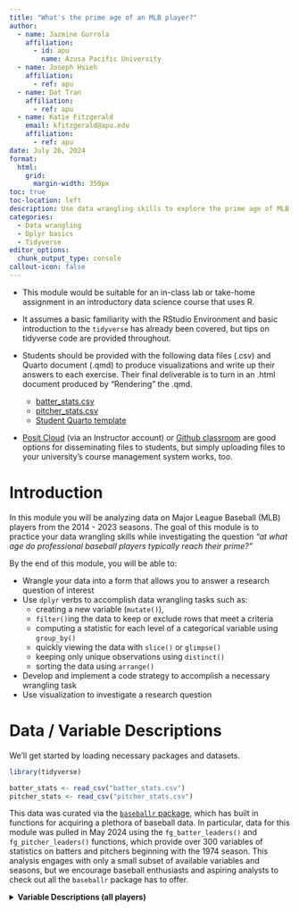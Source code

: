 ```yaml
---
title: "What's the prime age of an MLB player?"
author:
  - name: Jazmine Gurrola
    affiliation:
      - id: apu
        name: Azusa Pacific University
  - name: Joseph Hsieh
    affiliation:
      - ref: apu
  - name: Dat Tran
    affiliation:
      - ref: apu
  - name: Katie Fitzgerald
    email: kfitzgerald@apu.edu
    affiliation:
      - ref: apu
date: July 26, 2024
format:
  html:
    grid:
      margin-width: 350px
toc: true
toc-location: left
description: Use data wrangling skills to explore the prime age of MLB players
categories:
  - Data wrangling
  - Dplyr basics
  - Tidyverse
editor_options:
  chunk_output_type: console
callout-icon: false
---
```


::: {.callout-note collapse="true" title="Methods/Facilitation notes" appearance="minimal"}
+ This module would be suitable for an in-class lab or take-home assignment in an introductory data science course that uses R. 

+ It assumes a basic familiarity with the RStudio Environment and basic introduction to the `tidyverse` has already been covered, but tips on tidyverse code are provided throughout. 

+ Students should be provided with the following data files (.csv) and Quarto document (.qmd) to produce visualizations and write up their answers to each exercise. Their final deliverable is to turn in an .html document produced by "Rendering" the .qmd. 

  + [batter_stats.csv](batter_stats.csv)
  + [pitcher_stats.csv](pitcher_stats.csv)
  + [Student Quarto template](student_template.qmd)

+ [Posit Cloud](https://posit.cloud/) (via an Instructor account) or [Github classroom](https://classroom.github.com) are good options for disseminating files to students, but simply uploading files to your university's course management system works, too.
:::

# Introduction

In this module you will be analyzing data on Major League Baseball (MLB) players from the 2014 - 2023 seasons. The goal of this module is to practice your data wrangling skills while investigating the question *"at what age do professional baseball players typically reach their prime?"*

::: {.callout-note title="Learning Objectives" appearance="minimal"}
By the end of this module, you will be able to:

+ Wrangle your data into a form that allows you to answer a research question of interest
+ Use `dplyr` verbs to accomplish data wrangling tasks such as:
    + creating a new variable (`mutate()`), 
    + `filter()`ing the data to keep or exclude rows that meet a criteria
    + computing a statistic for each level of a categorical variable using `group_by()`
    + quickly viewing the data with `slice()` or `glimpse()`
    + keeping only unique observations using `distinct()`
    + sorting the data using `arrange()`
+ Develop and implement a code strategy to accomplish a necessary wrangling task
+ Use visualization to investigate a research question
:::

# Data / Variable Descriptions

We'll get started by loading necessary packages and datasets. 

```r
library(tidyverse)

batter_stats <- read_csv("batter_stats.csv")
pitcher_stats <- read_csv("pitcher_stats.csv")
```

This data was curated via the [`baseballr` package](https://billpetti.github.io/baseballr/articles/baseballr.html), which has built in functions for acquiring a plethora of baseball data. In particular, data for this module was pulled in May 2024 using the `fg_batter_leaders()` and `fg_pitcher_leaders()` functions, which provide over 300 variables of statistics on batters and pitchers beginning with the 1974 season. This analysis engages with only a small subset of available variables and seasons, but we encourage baseball enthusiasts and aspiring analysts to check out all the `baseballr` package has to offer. 

<details>
<summary><b>Variable Descriptions (all players) </b></summary>

| Variable | Description |
|----|----------------------------|
| `x_mlbamid` | unique MLB player id |
| `season` | season the row of data comes from |
| `team_name` | three-character MLB team abbreviation |
| `player_name` | first and last name of MLB player |
| `age` | age of MLB during the corresponding season |
| `war` | Wins Above Replacement - an estimation of the amount of wins the player would bring to the team, above a regular replacement level player. It measures the value of a player and how much better they are than an "average" one. |
| `g` | number of games the player played during the corresponding season |

<details>
<summary><b>Variable Descriptions (batters only) </b></summary>

| Variable | Description |
|----|----------------------------|
| `bats` | whether player bats right-handed or left-handed  |
| `ab` | number of at bats the player had during the corresponding season |
| `pa` | number of plate appearances the player had during the corresponding season |
| `h` | number of hits the player had during the corresponding season |
| `x1b` | number of singles the player hit during the corresponding season |
| `x2b` | number of doubles the player hit during the corresponding season |
| `x3b` | number of triples the player hit during the corresponding season |
| `hr` | number of home runs the player hit during the corresponding season |
| `r` | number of runs the player had during the corresponding season |
| `rbi` | number of runs batted in the player had during the corresponding season |

<details>
<summary><b>Variable Descriptions (pitchers only) </b></summary>

| Variable | Description |
|----|----------------------------|
| `throws` | number of runs batted in the player had during the corresponding season |
| `ip` | number of innings the player pitched during the corresponding season |
| `era` | Earned Run Average: average number of earned runs given up by a pitcher per nine innings pitched during the corresponding season |
| `whip` | Walks plus Hits per Inning Pitched. A measure of the number of base-runners a pitcher has allowed per inning pitched during the corresponding season. |
| `pitches` | total number of pitches thrown by the pitcher during the corresponding season. |
| `balls` | total number of pitches thrown by the pitcher that were called as balls during the corresponding season. |
| `strikes` | total number of pitches thrown by the pitcher that were called as strikes during the corresponding season. |

# Prime Age Analysis

::: {.callout-caution title="Research question"}
At what age do professional baseball players tend to be at their "prime"?
:::

There are many different aspects of a player's performance that determine how well he is playing. One comprehensive metric is called WAR, which stands for "wins above replacement." The MLB provides the following definition of WAR:

> “WAR measures a player's value in all facets of the game by deciphering how many more wins he's worth than a replacement-level player at his same position (e.g., a Minor League replacement or a readily available fill-in free agent).” - [MLB.com](https://www.mlb.com/glossary/advanced-stats/wins-above-replacement)

Therefore, one reasonable way to determine a player's prime age would be to determine the age at which he had his highest WAR.

::: callout-note
#### What's a good WAR?

A decent WAR is typically around 2, while All-star players typically have a WAR anywhere between 3 and 6, and MVP-level players tend to have a WAR above 6.
:::

::: callout-note
#### Batters vs Pitchers 
WAR is calculated differently for batters and pitchers; they play different roles in the game and therefore they have different stats that capture their performance. We will therefore analyze batters and pitchers separately.

:::

## Batters 

::: {.callout-caution title="Research question"}
What is the average age a batter in the MLB reaches his prime?
:::

Let's first note how our data is organized: 

```r
head(batter_stats)
```

::: column-margin :::
\
**CODE TIP**: The function `head()` returns the first 6 rows of a dataset, and the function `tail()` returns the last 6. You can add the argument `n = ` to display a different number of rows. Note these are base R functions and do not require the tidyverse to use. 
:::

If we `arrange` by `x_mlbaid` we can see that there can be multiple observations per player, where each row represents a different season. 



```r
batter_stats |> 
  arrange(x_mlbamid) |> 
  slice(1:10)
```

::: column-margin :::
\ **The pipe**: Recall that `|>` is called the "pipe" function and can be read as "and then." In English, the code on the left can be read as "take the `batter_stats` data and then `arrange` it by `x_mlbamid` and then `slice` the first 10 rows." Mathematically, the pipe accomplishes `f(g(x))` with the (psudeo-)code `x |> g() |> f()`. Read more about the pipe [here](https://r4ds.hadley.nz/data-transform#sec-the-pipe).
:::
::: column-margin :::
**dplyr:** `arrange()` and `slice()` are examples of `dplyr` verbs: `tidyverse` functions that *do* something to / *act* on the data. Other examples include `filter()`, `select()`, `mutate()`, `group_by()`, `summarize()`, `relocate()`, and many more. These verbs are often chained together with the pipe to accomplish multiple data wrangling tasks. Read more about data wrangling with `dplyr` [here](https://r4ds.hadley.nz/data-transform).
:::

::: callout-note
### Exercise 1: 

Which seasons are included in this data?

:::

::: column-margin :::
**TIP:** Try writing your answer as a full sentence in the .qmd using [inline code](https://quarto.org/docs/computations/inline-code.html). For example, if you have the first season saved in an object `first_season`, then including \``r` `first_season`\` outside a code chunk will allow you to auto-populate this value in a sentence. 

:::

::: {.callout-important}
In order to determine the prime age of each player, we need to look for the year in which his `war` reached its player-specific maximum. We can utilize the `group_by()` function to do this. 
:::

::: callout-note
### Exercise 2:

Copy, paste the following code and fill in the blanks to create a new variable `best_war` that contains a player's maximum `war`. 

```r
batter_stats <- batter_stats |> 
  group_by(________) |> 
  mutate(_______ = _______(_______)) |> 
  ungroup()
```

:::

::: column-margin :::
**CODE TIP**: `group_by()` allows all subsequent actions to be done for *each group* of the grouping variable. Therefore, if we group by player id, we're able to determine the maximum `war` for each player, not simply the maximum `war` for the whole dataset. It's often a good idea to `ungroup()` at the end of a chain of code, otherwise the next time you try to use your data, it will still perform every operation by group.
:::

Take a quick `glimpse()` of your data to confirm the first few values of `best_war` match those below before proceeding.

```r
batter_stats <- batter_stats |> 
  group_by(x_mlbamid) |> 
  mutate(best_war = max(war)) |> 
  ungroup()
glimpse(batter_stats)
```

::: column-margin :::
**CODE TIP**: In real life data science work, you won't usually be provided with the "corect" answer to compare to, so it's often a good idea to do a quick check after any data transformation to make sure your code did what you expected. In this case, you might choose one player to verify that their `best_war` value is in fact equal to their maximum `war` value. You can do a quick `filter` for that player in your console, or use the search feature when `View`ing the full data in spreadsheet view. 

:::


::: callout-note
### Exercise 3:

Create a new dataset called `prime_age` that keeps only the rows where a player's `war` is equal to his `best_war`. 

What are the dimensions of this new dataset?

:::

::: column-margin :::
\
*Hint:* what [`dyplr` verb](https://r4ds.hadley.nz/data-transform#rows) do you need to keep rows that meet a criteria? 
:::

```r
prime_age <- batter_stats |> 
  filter(best_war == war)
```

Ideally, we want there to be one row per player in our new dataset. However, if we check the number of unique players we have in our original data, we find this does not match the number of rows in `prime_age`. 

::: column-margin :::
**CODE TIP**: Two options for checking the number of unique levels of a variable are `length(unique(data$variable))` or `data |> distinct(variable) |> nrow()`
:::

::: callout-note
### Exercise 4:

Report the number of unique players in the dataset `batter_stats`. 

Inspect the `prime_age` data more closely. What is the maximum number of rows that appear for a player in this dataset? Comment on why this is happening. 
*Hint: creating a new variable that counts the number of rows per id can help you investigate this.*

:::

::: column-margin :::
**CODE TIP**: `group_by(grouping_variable)` followed by `mutate(n = n())` will count the number of rows per level of the grouping variable.

:::

::: callout-note

### Exercise 5:

Determine a strategy for reducing `prime_age` down to one row per person (still maintaining all relevant columns). Describe your strategy in words and then write code to accomplish it. Careful - don't just arbitrarily throw away rows! There are multiple ways you might approach this, but you should justify your decision(s) and think through implications for your ultimate analysis goal: estimating prime age. 

:::

```r
prime_age <- prime_age |> 
  group_by(x_mlbamid) |> 
  mutate(best_war_median = median(best_war)) |>
  distinct(best_war_median, .keep_all = TRUE) |> 
  ungroup() |> 
  select(-best_war,
          best_war = best_war_median)
```

Your reduced `prime_age` should look something like this:

```r
glimpse(prime_age)
```


::: callout-note
### Exercise 6:

Produce a visualization that explores the distribution of prime ages, for all players in this data.
:::

```r
ggplot(prime_age, aes(x = age)) +
  geom_histogram(color = "white",
                 binwidth = 2)
```

::: callout-note
### Exercise 7:

Based on the graph, "eyeball" an initial answer to the research question: at what age do professional batters tend to be at their "prime"?
:::

::: callout-note
### Exercise 8:
Calculate the mean and the median prime age for batters in this data.
:::

::: callout-note
### Exercise 9:
Reproduce your graph from above but add 2 lines to the graph representing the mean and median of the distribution.
:::

::: column-margin :::
\
**Tip**: Add a layer called `geom_vline` to your ggplot code. Make sure the colors of the lines are different.
:::

## Pitchers 

::: {.callout-caution title="Research question"}
What is the average age an MLB pitcher reaches his prime?
:::

::: callout-note
### Exercise 10

Copy, paste, tweak appropriate code from previous exercises to determine the prime age of *pitchers*, using the `pitcher_stats` data. 
:::

::: column-margin :::
\
*Check*: there are `r length(unique(pitcher_stats$x_mlbamid))` unique pitchers in the `pitcher_stats` data, so your final dataset for analysis should have that many rows. 
:::

```r
# pitcher_stats <- pitcher_leaders |>        #select(x_mlbamid, season, team_name,               #player_name, age, war)
pitcher_stats <- pitcher_stats |> 
  group_by(x_mlbamid) |> 
  mutate(best_war = max(war)) |> 
  ungroup()

prime_age_pitcher <- pitcher_stats |> 
  filter(best_war == war)

prime_age_pitcher <- prime_age_pitcher |> 
  group_by(x_mlbamid) |> 
  mutate(best_war_median = median(best_war)) |>
  distinct(best_war_median, .keep_all = TRUE) |> 
  ungroup() |> 
  select(-war, -best_war,
          best_war = best_war_median)

ggplot(prime_age_pitcher, aes(x = age)) +
  geom_histogram(color = "white",
                 binwidth = 2)

mean(prime_age_pitcher$age)
median(prime_age_pitcher$age)
```

# Wrap-up / reflection

::: callout-note
### Exercise 11

Write a paragraph summarizing your findings about the prime age of batters and pitchers from this analysis. Things to consider: 

+ Are the prime ages of batters and pitchers similar or different? 
+ Do all players hit their prime at about the same age, or is there a wide range? 
+ Are there limitations to this analysis? 
+ What additional analyses would you want to conduct to investigate prime age more fully? 
+ Is there any additional data you would want to explore further? 

:::

# FOR FUN

You can investigate an individual player's WAR trajectory over time using the app below. If you're curious, you can see the R code that built the Shiny app [here](https://github.com/kgfitzgerald/baylor_apu_score/blob/main/baseball/mlb_prime_age/app.R) and even try making your own! 

```r
knitr::include_app("https://kgfitz.shinyapps.io/Baseball_WAR/",
height = "800px")
```

